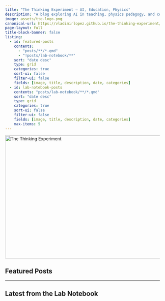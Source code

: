 ```yaml
---
title: "The Thinking Experiment — AI, Education, Physics"
description: "A blog exploring AI in teaching, physics pedagogy, and coding workflows."
image: assets/tte-logo.png
canonical-url: https://vladimirlopez.github.io/the-thinking-experiment/
page-layout: full
title-block-banner: false
listing:
  - id: featured-posts
    contents:
      - "posts/**/*.qmd"
      - "!posts/lab-notebook/**"
    sort: "date desc"
    type: grid
    categories: true
    sort-ui: false
    filter-ui: false
    fields: [image, title, description, date, categories]
  - id: lab-notebook-posts
    contents: "posts/lab-notebook/**/*.qmd"
    sort: "date desc"
    type: grid
    categories: true
    sort-ui: false
    filter-ui: false
    fields: [image, title, description, date, categories]
    max-items: 5
---
```


<div class="hero-banner">
  <img src="assets/tte-hero-banner-1600w.jpg" alt="The Thinking Experiment" class="hero-image" width="1600" height="400" loading="eager">
</div>

## Featured Posts

::: {#featured-posts}
:::

<hr>

## Latest from the Lab Notebook

::: {#lab-notebook-posts}
:::

<script>
  document.addEventListener('DOMContentLoaded', function() {
    document.querySelectorAll('.quarto-grid-item.card img').forEach(function(img) {
      if (!img.hasAttribute('loading')) {
        img.setAttribute('loading', 'lazy');
      }
    });
  });
  </script>
